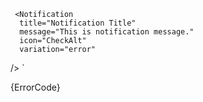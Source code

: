 


     <Notification
      title="Notification Title"
      message="This is notification message."
      icon="CheckAlt"
      variation="error"
   />
`

<Section
	contained={true}
	border={true}
	style={{ paddingRight: 0, paddingLeft: 0 }}
>
	<Preview wrapper={true}>
		<Notification
			variation="error"
			title="Notification Title"
			message="This is notification message."
			icon="CheckAlt"
		/>
	</Preview>
	<Snippet language="js">{ErrorCode}</Snippet>
</Section>
